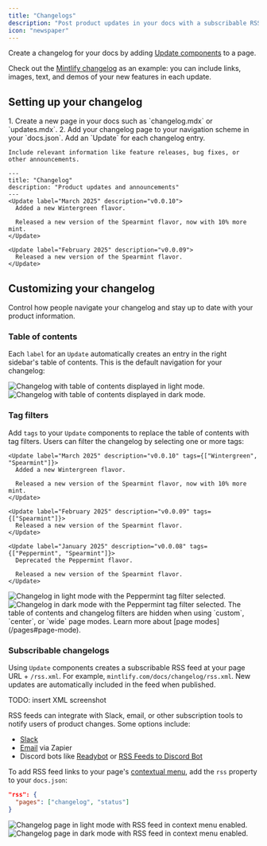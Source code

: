```yaml
---
title: "Changelogs"
description: "Post product updates in your docs with a subscribable RSS feed"
icon: "newspaper"
---
```


Create a changelog for your docs by adding [Update components](/components/update) to a page.

Check out the [Mintlify changelog](/changelog) as an example: you can include links, images, text, and demos of your new features in each update.

## Setting up your changelog

<Steps>
  <Step title="Create a page for your changelog">
    1. Create a new page in your docs such as `changelog.mdx` or `updates.mdx`.
    2. Add your changelog page to your navigation scheme in your `docs.json`.
  </Step>
  <Step title="Add Update components to your changelog">
    Add an `Update` for each changelog entry.

    Include relevant information like feature releases, bug fixes, or other announcements.
  </Step>
</Steps>

```mdx Example changelog.mdx
---
title: "Changelog"
description: "Product updates and announcements"
---
<Update label="March 2025" description="v0.0.10">
  Added a new Wintergreen flavor.

  Released a new version of the Spearmint flavor, now with 10% more mint.
</Update>

<Update label="February 2025" description="v0.0.09">
  Released a new version of the Spearmint flavor.
</Update>
```

## Customizing your changelog

Control how people navigate your changelog and stay up to date with your product information.

### Table of contents

Each `label` for an `Update` automatically creates an entry in the right sidebar's table of contents. This is the default navigation for your changelog:

<Frame>
  <img 
    src="/images/changelog-toc-light.png" 
    alt="Changelog with table of contents displayed in light mode." 
    className="block dark:hidden" 
  />
  <img 
    src="/images/changelog-toc-dark.png" 
    alt="Changelog with table of contents displayed in dark mode." 
    className="hidden dark:block" 
  />
</Frame>

### Tag filters

Add `tags` to your `Update` components to replace the table of contents with tag filters. Users can filter the changelog by selecting one or more tags:

```mdx Tag filters example wrap
<Update label="March 2025" description="v0.0.10" tags={["Wintergreen", "Spearmint"]}>
  Added a new Wintergreen flavor.

  Released a new version of the Spearmint flavor, now with 10% more mint.
</Update>

<Update label="February 2025" description="v0.0.09" tags={["Spearmint"]}>
  Released a new version of the Spearmint flavor.
</Update>

<Update label="January 2025" description="v0.0.08" tags={["Peppermint", "Spearmint"]}>
  Deprecated the Peppermint flavor.

  Released a new version of the Spearmint flavor.
</Update>
```

<Frame>
  <img 
    src="/images/changelog-filters-light.png" 
    alt="Changelog in light mode with the Peppermint tag filter selected." 
    className="block dark:hidden" 
  />
  <img 
    src="/images/changelog-filters-dark.png" 
    alt="Changelog in dark mode with the Peppermint tag filter selected." 
    className="hidden dark:block" 
  />
</Frame>

<Tip>
  The table of contents and changelog filters are hidden when using `custom`, `center`, or `wide` page modes. Learn more about [page modes](/pages#page-mode).
</Tip> 

### Subscribable changelogs

Using `Update` components creates a subscribable RSS feed at your page URL + `/rss.xml`. For example, `mintlify.com/docs/changelog/rss.xml`. New updates are automatically included in the feed when published.

<div style={{ border: '2px solid #ff00ff' }}>
  TODO: insert XML screenshot
</div>

RSS feeds can integrate with Slack, email, or other subscription tools to notify users of product changes. Some options include:

* [Slack](https://slack.com/help/articles/218688467-Add-RSS-feeds-to-Slack)
* [Email](https://zapier.com/apps/email/integrations/rss/1441/send-new-rss-feed-entries-via-email) via Zapier
* Discord bots like [Readybot](https://readybot.io) or [RSS Feeds to Discord Bot](https://rss.app/en/bots/rssfeeds-discord-bot)

To add RSS feed links to your page's [contextual menu](/ai-ingestion#contextual-menu), add the `rss` property to your `docs.json`:

```json
"rss": {
  "pages": ["changelog", "status"]
}
```

<Frame>
  <img 
    src="/images/changelog-rss-ctx-light.png" 
    alt="Changelog page in light mode with RSS feed in context menu enabled." 
    className="block dark:hidden" 
  />
  <img 
    src="/images/changelog-rss-ctx-dark.png" 
    alt="Changelog page in dark mode with RSS feed in context menu enabled." 
    className="hidden dark:block" 
  />
</Frame>
